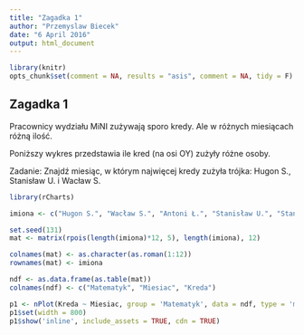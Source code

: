 ```yaml
---
title: "Zagadka 1"
author: "Przemyslaw Biecek"
date: "6 April 2016"
output: html_document
---
```


```r
library(knitr)
opts_chunk$set(comment = NA, results = "asis", comment = NA, tidy = F)
```

## Zagadka 1

Pracownicy wydziału MiNI zużywają sporo kredy. Ale w różnych miesiącach różną ilość.

Poniższy wykres przedstawia ile kred (na osi OY) zużyły różne osoby.

Zadanie: Znajdź miesiąc, w którym najwięcej kredy zużyła trójka: Hugon S., Stanisław U. i Wacław S.


```r
library(rCharts)

imiona <- c("Hugon S.", "Wacław S.", "Antoni Ł.", "Stanisław U.", "Stanisław S.", "Stefan B.", "Władysław O.", "Jerzy S. N.")

set.seed(131)
mat <- matrix(rpois(length(imiona)*12, 5), length(imiona), 12)

colnames(mat) <- as.character(as.roman(1:12))
rownames(mat) <- imiona

ndf <- as.data.frame(as.table(mat))
colnames(ndf) <- c("Matematyk", "Miesiac", "Kreda")

p1 <- nPlot(Kreda ~ Miesiac, group = 'Matematyk', data = ndf, type = 'multiBarChart')
p1$set(width = 800)
p1$show('inline', include_assets = TRUE, cdn = TRUE)
```

